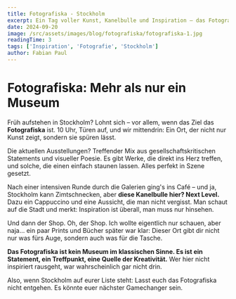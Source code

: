 ```yaml
---
title: Fotografiska - Stockholm
excerpt: Ein Tag voller Kunst, Kanelbulle und Inspiration – das Fotografiska in Stockholm liefert alles, was das kreative Herz braucht.
date: 2024-09-20
image: /src/assets/images/blog/fotografiska/fotografiska-1.jpg
readingTime: 3
tags: ['Inspiration', 'Fotografie', 'Stockholm']
author: Fabian Paul
---
```



# Fotografiska: Mehr als nur ein Museum

Früh aufstehen in Stockholm? Lohnt sich – vor allem, wenn das Ziel das **Fotografiska** ist. 10 Uhr, Türen auf, und wir mittendrin: Ein Ort, der nicht nur Kunst zeigt, sondern sie spüren lässt.

Die aktuellen Ausstellungen? Treffender Mix aus gesellschaftskritischen Statements und visueller Poesie. Es gibt Werke, die direkt ins Herz treffen, und solche, die einen einfach staunen lassen. Alles perfekt in Szene gesetzt.

<BlogGallery
  images={blogImages.fotografiska.gallery}
  layout="slider"
  orientation="landscape"
/>

Nach einer intensiven Runde durch die Galerien ging's ins Café – und ja, Stockholm kann Zimtschnecken, aber **diese Kanelbulle hier? Next Level.** Dazu ein Cappuccino und eine Aussicht, die man nicht vergisst. Man schaut auf die Stadt und merkt: Inspiration ist überall, man muss nur hinsehen.

Und dann der Shop. Oh, der Shop. Ich wollte eigentlich nur schauen, aber naja… ein paar Prints und Bücher später war klar: Dieser Ort gibt dir nicht nur was fürs Auge, sondern auch was für die Tasche.

**Das Fotografiska ist kein Museum im klassischen Sinne. Es ist ein Statement, ein Treffpunkt, eine Quelle der Kreativität.** Wer hier nicht inspiriert rausgeht, war wahrscheinlich gar nicht drin.

Also, wenn Stockholm auf eurer Liste steht: Lasst euch das Fotografiska nicht entgehen. Es könnte euer nächster Gamechanger sein.
